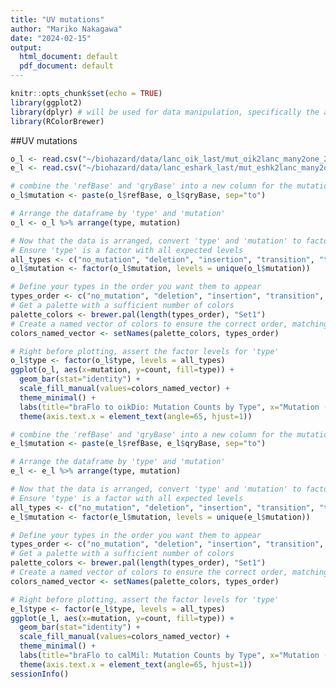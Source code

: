 ```yaml
---
title: "UV mutations"
author: "Mariko Nakagawa"
date: "2024-02-15"
output:
  html_document: default
  pdf_document: default
---
```


```r
knitr::opts_chunk$set(echo = TRUE)
library(ggplot2)
library(dplyr) # will be used for data manipulation, specifically the arrange function to sort the data by type and then by mutation
library(RColorBrewer)
```

##UV mutations

```r
o_l <- read.csv("~/biohazard/data/lanc_oik_last/mut_oik2lanc_many2one_20231218.tsv", sep="\t", header=TRUE)
e_l <- read.csv("~/biohazard/data/lanc_eshark_last/mut_eshk2lanc_many2one_20240106.tsv", sep="\t", header=TRUE)
```
```r
# combine the 'refBase' and 'qryBase' into a new column for the mutation categories
o_l$mutation <- paste(o_l$refBase, o_l$qryBase, sep="to")

# Arrange the dataframe by 'type' and 'mutation'
o_l <- o_l %>% arrange(type, mutation)

# Now that the data is arranged, convert 'type' and 'mutation' to factors with explicit ordering
# Ensure 'type' is a factor with all expected levels
all_types <- c("no_mutation", "deletion", "insertion", "transition", "transversion") # Adjust based on actual data
o_l$mutation <- factor(o_l$mutation, levels = unique(o_l$mutation))

# Define your types in the order you want them to appear
types_order <- c("no_mutation", "deletion", "insertion", "transition", "transversion")
# Get a palette with a sufficient number of colors
palette_colors <- brewer.pal(length(types_order), "Set1")
# Create a named vector of colors to ensure the correct order, matching it with 'types_order'
colors_named_vector <- setNames(palette_colors, types_order)

# Right before plotting, assert the factor levels for 'type'
o_l$type <- factor(o_l$type, levels = all_types)
ggplot(o_l, aes(x=mutation, y=count, fill=type)) + 
  geom_bar(stat="identity") + 
  scale_fill_manual(values=colors_named_vector) + 
  theme_minimal() + 
  labs(title="braFlo to oikDio: Mutation Counts by Type", x="Mutation (from braFlo to oikDio)", y="Count") +
  theme(axis.text.x = element_text(angle=65, hjust=1))
```
```r
# combine the 'refBase' and 'qryBase' into a new column for the mutation categories
e_l$mutation <- paste(e_l$refBase, e_l$qryBase, sep="to")

# Arrange the dataframe by 'type' and 'mutation'
e_l <- e_l %>% arrange(type, mutation)

# Now that the data is arranged, convert 'type' and 'mutation' to factors with explicit ordering
# Ensure 'type' is a factor with all expected levels
all_types <- c("no_mutation", "deletion", "insertion", "transition", "transversion", "exception") # Adjust based on actual data
e_l$mutation <- factor(e_l$mutation, levels = unique(e_l$mutation))

# Define your types in the order you want them to appear
types_order <- c("no_mutation", "deletion", "insertion", "transition", "transversion", "exception")
# Get a palette with a sufficient number of colors
palette_colors <- brewer.pal(length(types_order), "Set1")
# Create a named vector of colors to ensure the correct order, matching it with 'types_order'
colors_named_vector <- setNames(palette_colors, types_order)

# Right before plotting, assert the factor levels for 'type'
e_l$type <- factor(e_l$type, levels = all_types)
ggplot(e_l, aes(x=mutation, y=count, fill=type)) + 
  geom_bar(stat="identity") + 
  scale_fill_manual(values=colors_named_vector) + 
  theme_minimal() + 
  labs(title="braFlo to calMil: Mutation Counts by Type", x="Mutation (from braFlo to calMil)", y="Count") +
  theme(axis.text.x = element_text(angle=65, hjust=1))
sessionInfo()
```
